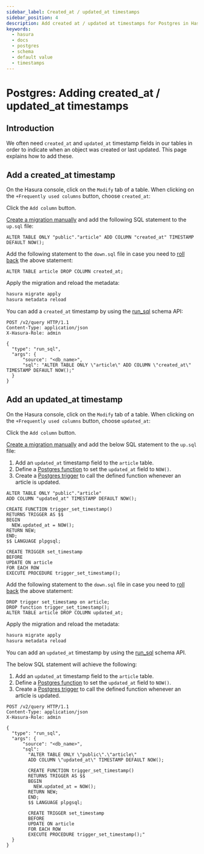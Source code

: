 ```yaml
---
sidebar_label: Created_at / updated_at timestamps
sidebar_position: 4
description: Add created at / updated at timestamps for Postgres in Hasura
keywords:
  - hasura
  - docs
  - postgres
  - schema
  - default value
  - timestamps
---
```



# Postgres: Adding created_at / updated_at timestamps

## Introduction

We often need `created_at` and `updated_at` timestamp fields in our
tables in order to indicate when an object was created or last updated.
This page explains how to add these.

## Add a created_at timestamp

<Tabs className="api-tabs">
<TabItem value="console" label="Console">

On the Hasura console, click on the `Modify` tab of a table. When
clicking on the `+Frequently used columns` button, choose `created_at`:

<Thumbnail
  src="/img/graphql/core/schema/created-at.png"
  alt="Add a created_at time on the Hasura console"
  width="1000px"
/>

Click the `Add column` button.

</TabItem>
<TabItem value="cli" label="CLI">

[Create a migration manually](/graphql/core/migrations/advanced/writing-migrations-manually.mdx) and add the following
SQL statement to the `up.sql` file:

```plpgsql
ALTER TABLE ONLY "public"."article" ADD COLUMN "created_at" TIMESTAMP DEFAULT NOW();
```

Add the following statement to the `down.sql` file in case you need to
[roll back](/graphql/core/migrations/advanced/rolling-back-migrations.mdx) the above statement:

```plpgsql
ALTER TABLE article DROP COLUMN created_at;
```

Apply the migration and reload the metadata:

```bash
hasura migrate apply
hasura metadata reload
```

</TabItem>
<TabItem value="api" label="API">

You can add a `created_at` timestamp by using the [run_sql](/graphql/core/api-reference/schema-api/run-sql.mdx)
schema API:

```http
POST /v2/query HTTP/1.1
Content-Type: application/json
X-Hasura-Role: admin

{
  "type": "run_sql",
  "args": {
      "source": "<db_name>",
      "sql": "ALTER TABLE ONLY \"article\" ADD COLUMN \"created_at\" TIMESTAMP DEFAULT NOW();"
  }
}
```

</TabItem>
</Tabs>

## Add an updated_at timestamp

<Tabs className="api-tabs">
<TabItem value="console" label="Console">

On the Hasura console, click on the `Modify` tab of a table. When
clicking on the `+Frequently used columns` button, choose `updated_at`:

<Thumbnail
  src="/img/graphql/core/schema/updated-at.png"
  alt="Add an updated_at time on the Hasura console"
  width="1000px"
/>

Click the `Add column` button.

</TabItem>
<TabItem value="cli" label="CLI">

[Create a migration manually](/graphql/core/migrations/advanced/writing-migrations-manually.mdx) and add the below SQL
statement to the `up.sql` file:

1.  Add an `updated_at` timestamp field to the `article` table.
2.  Define a [Postgres
    function](https://www.postgresql.org/docs/current/sql-createfunction.html)
    to set the `updated_at` field to `NOW()`.
3.  Create a [Postgres
    trigger](https://www.postgresql.org/docs/current/sql-createtrigger.html)
    to call the defined function whenever an article is updated.

```plpgsql
ALTER TABLE ONLY "public"."article"
ADD COLUMN "updated_at" TIMESTAMP DEFAULT NOW();

CREATE FUNCTION trigger_set_timestamp()
RETURNS TRIGGER AS $$
BEGIN
  NEW.updated_at = NOW();
RETURN NEW;
END;
$$ LANGUAGE plpgsql;

CREATE TRIGGER set_timestamp
BEFORE
UPDATE ON article
FOR EACH ROW
EXECUTE PROCEDURE trigger_set_timestamp();
```

Add the following statement to the `down.sql` file in case you need to
[roll back](/graphql/core/migrations/advanced/rolling-back-migrations.mdx) the above statement:

```plpgsql
DROP trigger set_timestamp on article;
DROP function trigger_set_timestamp();
ALTER TABLE article DROP COLUMN updated_at;
```

Apply the migration and reload the metadata:

```bash
hasura migrate apply
hasura metadata reload
```

</TabItem>
<TabItem value="api" label="API">

You can add an `updated_at` timestamp by using the [run_sql](/graphql/core/api-reference/schema-api/run-sql.mdx)
schema API.

The below SQL statement will achieve the following:

1.  Add an `updated_at` timestamp field to the `article` table.
2.  Define a [Postgres
    function](https://www.postgresql.org/docs/current/sql-createfunction.html)
    to set the `updated_at` field to `NOW()`.
3.  Create a [Postgres
    trigger](https://www.postgresql.org/docs/current/sql-createtrigger.html)
    to call the defined function whenever an article is updated.

```http
POST /v2/query HTTP/1.1
Content-Type: application/json
X-Hasura-Role: admin

{
  "type": "run_sql",
  "args": {
      "source": "<db_name>",
      "sql":
        "ALTER TABLE ONLY \"public\".\"article\"
        ADD COLUMN \"updated_at\" TIMESTAMP DEFAULT NOW();

        CREATE FUNCTION trigger_set_timestamp()
        RETURNS TRIGGER AS $$
        BEGIN
          NEW.updated_at = NOW();
        RETURN NEW;
        END;
        $$ LANGUAGE plpgsql;

        CREATE TRIGGER set_timestamp
        BEFORE
        UPDATE ON article
        FOR EACH ROW
        EXECUTE PROCEDURE trigger_set_timestamp();"
  }
}
```

</TabItem>
</Tabs>
